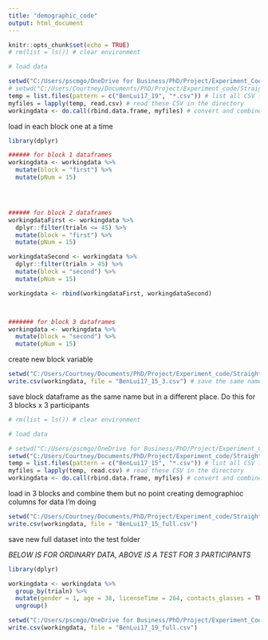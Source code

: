 ```yaml
---
title: "demographic_code"
output: html_document
---
```


```r
knitr::opts_chunk$set(echo = TRUE)
# rm(list = ls()) # clear environment

# load data

setwd("C:/Users/pscmgo/OneDrive for Business/PhD/Project/Experiment_Code/Straights") # set working directory
# setwd("C:/Users/Courtney/Documents/PhD/Project/Experiment_code/Straights")
temp = list.files(pattern = c("BenLui17_19", "*.csv")) # list all CSV files in the directory
myfiles = lapply(temp, read.csv) # read these CSV in the directory
workingdata <- do.call(rbind.data.frame, myfiles) # convert and combine the CSV files into dataframe

```

load in each block one at a time

```r
library(dplyr)

###### for block 1 dataframes
workingdata <- workingdata %>%
  mutate(block = "first") %>%
  mutate(pNum = 15)




###### for block 2 dataframes
workingdataFirst <- workingdata %>%
  dplyr::filter(trialn <= 45) %>%
  mutate(block = "first") %>%
  mutate(pNum = 15)

workingdataSecond <- workingdata %>%
  dplyr::filter(trialn > 45) %>%
  mutate(block = "second") %>%
  mutate(pNum = 15)

workingdata <- rbind(workingdataFirst, workingdataSecond)



####### for block 3 dataframes
workingdata <- workingdata %>%
  mutate(block = "second") %>%
  mutate(pNum = 15)


```

create new block variable

```r

setwd("C:/Users/Courtney/Documents/PhD/Project/Experiment_code/Straights/test_example") # set directory for data saving
write.csv(workingdata, file = "BenLui17_15_3.csv") # save the same name but in a different place

```

save block dataframe as the same name but in a different place. Do this for 3 blocks x 3 participants

```r

# rm(list = ls()) # clear environment

# load data

# setwd("C:/Users/pscmgo/OneDrive for Business/PhD/Project/Experiment_Code/Straights/test_example") # set working directory
setwd("C:/Users/Courtney/Documents/PhD/Project/Experiment_code/Straights/test_example")
temp = list.files(pattern = c("BenLui17_15", "*.csv")) # list all CSV files in the directory
myfiles = lapply(temp, read.csv) # read these CSV in the directory
workingdata <- do.call(rbind.data.frame, myfiles) # convert and combine the CSV files into dataframe

```

load in 3 blocks and combine them but no point creating demographioc columns for data I'm doing

```r

setwd("C:/Users/Courtney/Documents/PhD/Project/Experiment_code/Straights/test_example/Full_Data") # set directory for data saving
write.csv(workingdata, file = "BenLui17_15_full.csv")

```

save new full dataset into the test folder















*BELOW IS FOR ORDINARY DATA, ABOVE IS A TEST FOR 3 PARTICIPANTS*

```r
library(dplyr)

workingdata <- workingdata %>%
  group_by(trialn) %>%
  mutate(gender = 1, age = 38, licenseTime = 264, contacts_glasses = TRUE, pNum = 19, handedness = 1) %>% # female = 1, male = 2; license time in months; right = 1, left = 2
  ungroup()

```

```r

setwd("C:/Users/pscmgo/OneDrive for Business/PhD/Project/Experiment_Code/Straights/Full_Data") # set directory for data saving
write.csv(workingdata, file = "BenLui17_19_full.csv")

```


